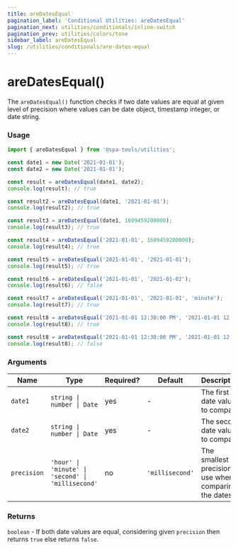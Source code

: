```yaml
---
title: areDatesEqual
pagination_label: 'Conditional Utilities: areDatesEqual'
pagination_next: utilities/conditionals/inline-switch
pagination_prev: utilities/colors/tone
sidebar_label: areDatesEqual
slug: /utilities/conditionals/are-dates-equal
---
```



<PackageCaption packageName='@spa-tools/utilities' />

# areDatesEqual()

The `areDatesEqual()` function checks if two date values are equal at given level
of precision where values can be date object, timestamp integer, or date string.

### Usage

```ts
import { areDatesEqual } from '@spa-tools/utilities';

const date1 = new Date('2021-01-01');
const date2 = new Date('2021-01-01');

const result = areDatesEqual(date1, date2);
console.log(result); // true

const result2 = areDatesEqual(date1, '2021-01-01');
console.log(result2); // true

const result3 = areDatesEqual(date1, 1609459200000);
console.log(result3); // true

const result4 = areDatesEqual('2021-01-01', 1609459200000);
console.log(result4); // true

const result5 = areDatesEqual('2021-01-01', '2021-01-01');
console.log(result5); // true

const result6 = areDatesEqual('2021-01-01', '2021-01-02');
console.log(result6); // false

const result7 = areDatesEqual('2021-01-01', '2021-01-01', 'minute');
console.log(result7); // true

const result8 = areDatesEqual('2021-01-01 12:30:00 PM', '2021-01-01 12:32:00 PM', 'hour');
console.log(result8); // true

const result8 = areDatesEqual('2021-01-01 12:30:00 PM', '2021-01-01 12:32:00 PM', 'minute');
console.log(result8); // false
```

### Arguments

| Name        | Type                                              | Required? | Default         | Description                                            |
| ----------- | ------------------------------------------------- | --------- | --------------- | ------------------------------------------------------ |
| `date1`     | `string \| number \| Date`                        | yes       | -               | The first date value to compare                        |
| `date2`     | `string \| number \| Date`                        | yes       | -               | The second date value to compare                       |
| `precision` | `'hour' \| 'minute' \| 'second' \| 'millisecond'` | no        | `'millisecond'` | The smallest precision to use when comparing the dates |

### Returns

`boolean` - If both date values are equal, considering given `precision` then returns `true` else returns `false`.
